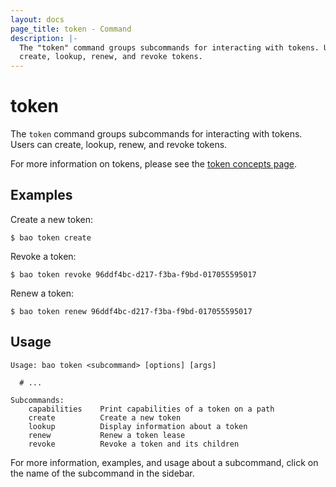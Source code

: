```yaml
---
layout: docs
page_title: token - Command
description: |-
  The "token" command groups subcommands for interacting with tokens. Users can
  create, lookup, renew, and revoke tokens.
---
```


# token

The `token` command groups subcommands for interacting with tokens. Users can
create, lookup, renew, and revoke tokens.

For more information on tokens, please see the [token concepts
page](/vault/docs/concepts/tokens).

## Examples

Create a new token:

```shell-session
$ bao token create
```

Revoke a token:

```shell-session
$ bao token revoke 96ddf4bc-d217-f3ba-f9bd-017055595017
```

Renew a token:

```shell-session
$ bao token renew 96ddf4bc-d217-f3ba-f9bd-017055595017
```

## Usage

```text
Usage: bao token <subcommand> [options] [args]

  # ...

Subcommands:
    capabilities    Print capabilities of a token on a path
    create          Create a new token
    lookup          Display information about a token
    renew           Renew a token lease
    revoke          Revoke a token and its children
```

For more information, examples, and usage about a subcommand, click on the name
of the subcommand in the sidebar.
